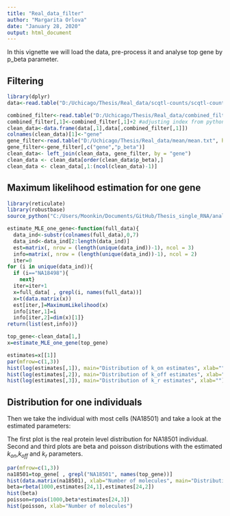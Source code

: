 ---
title: "Real_data_filter"
author: "Margarita Orlova"
date: "January 28, 2020"
output: html_document
---

In this vignette we will load the data, pre-process it and analyse top  gene by p_beta parameter.

## Filtering

```{r}
library(dplyr)
data<-read.table("D:/Uchicago/Thesis/Real_data/scqtl-counts/scqtl-counts.txt", header = TRUE, sep = "", dec = ".")
```

```{r}
combined_filter<-read.table("D:/Uchicago/Thesis/Real_data/combined_filter.txt", header = FALSE, sep = ",", dec = ".")
combined_filter[,1]<-combined_filter[,1]+2 #adjusting index from python to R
clean_data<-data.frame(data[,1],data[,combined_filter[,1]])
colnames(clean_data)[1]<-"gene"
gene_filter<-read.table("D:/Uchicago/Thesis/Real_data/mean/mean.txt", header = TRUE, sep = "", dec = ".",row.names=NULL)
gene_filter<-gene_filter[,c("gene","p_beta")]
clean_data<- left_join(clean_data, gene_filter, by = "gene")
clean_data <- clean_data[order(clean_data$p_beta),]
clean_data <- clean_data[,1:(ncol(clean_data)-1)]
```


## Maximum likelihood estimation for one gene

```{r}
library(reticulate)
library(robustbase)
source_python("C:/Users/Moonkin/Documents/GitHub/Thesis_single_RNA/analysis/MLE.py")
```


```{r}
estimate_MLE_one_gene<-function(full_data){
  data_ind<-substr(colnames(full_data),0,7)
  data_ind<-data_ind[2:length(data_ind)]
  est=matrix(, nrow = (length(unique(data_ind))-1), ncol = 3)
  info=matrix(, nrow = (length(unique(data_ind))-1), ncol = 2)
  iter=0
for (i in unique(data_ind)){
  if (i=="NA18498"){
    next}
  iter=iter+1
  x=full_data[ , grepl(i, names(full_data))]
  x=t(data.matrix(x))
  est[iter,]=MaximumLikelihood(x)
  info[iter,1]=i
  info[iter,2]=dim(x)[1]}
return(list(est,info))}
```


```{r}
top_gene<-clean_data[1,]
x=estimate_MLE_one_gene(top_gene)
```


```{r}
estimates=x[[1]]
par(mfrow=c(1,3))
hist(log(estimates[,1]), main="Distribution of k_on estimates", xlab="")
hist(log(estimates[,2]), main="Distribution of k_off estimates", xlab="")
hist(log(estimates[,3]), main="Distribution of k_r estimates", xlab="")
```


## Distribution for one individuals

Then we take the individual with most cells (NA18501) and take a look at the estimated parameters:

The first plot is the real protein level distribution for NA18501 individual.
Second and third plots are beta and poisson distributions with the estimated $k_{on}$,$k_{off}$ and $k_r$ parameters.


```{r}
par(mfrow=c(1,3))
na18501=top_gene[ , grepl("NA18501", names(top_gene))]
hist(data.matrix(na18501), xlab="Number of molecules", main="Distribution of protein expression") #Real data
beta=rbeta(1000,estimates[24,1],estimates[24,2])
hist(beta)
poisson=rpois(1000,beta*estimates[24,3])
hist(poisson, xlab="Number of molecules")
```









